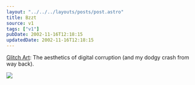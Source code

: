 ```yaml
---
layout: "../../../layouts/posts/post.astro"
title: Bzzt
source: v1
tags: ["v1"]
pubDate: 2002-11-16T12:18:15
updatedDate: 2002-11-16T12:18:15
---
```


[Glitch Art][1]: The aesthetics of digital corruption (and my dodgy crash from way back).

![](/images/notes/bzzt.jpg)

[1]: http://www.beflix.com/ "GLITCH ART: The aesthetics of digital corruption"
